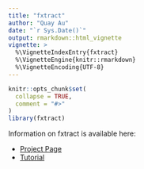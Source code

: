 ```yaml
---
title: "fxtract"
author: "Quay Au"
date: "`r Sys.Date()`"
output: rmarkdown::html_vignette
vignette: >
  %\VignetteIndexEntry{fxtract}
  %\VignetteEngine{knitr::rmarkdown}
  %\VignetteEncoding{UTF-8}
---
```


```r
knitr::opts_chunk$set(
  collapse = TRUE,
  comment = "#>"
)
library(fxtract)
```

Information on fxtract is available here:

* [Project Page](https://github.com/quayau/fxtract/)
* [Tutorial](https://quayau.github.io/fxtract/)
